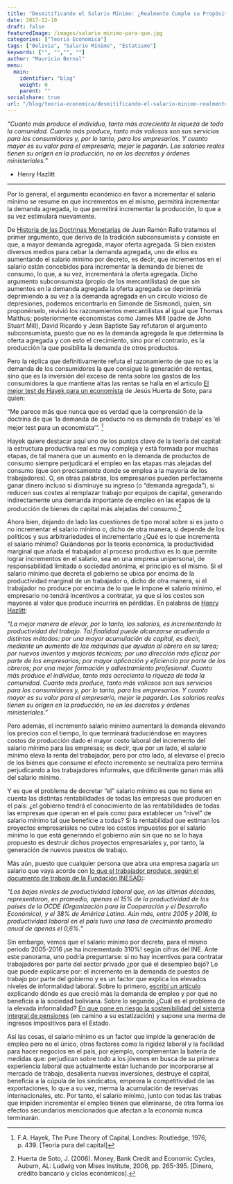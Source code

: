 ```yaml
---
title: "Desmitificando el Salario Mínimo: ¿Realmente Cumple su Propósito?"
date: 2017-12-10
draft: false
featuredImage: /images/salario minimo-para-que.jpg
categories: ["Teoria Economica"]
tags: ["Bolivia", "Salario Mínimo", "Estatismo"]
keywords: ["", "","", ""]
author: "Mauricio Bernal"
menu:
  main:
    identifier: "blog"
    weight: 0 
    parent: ""
socialshare: true
url: "/blog/teoria-economica/desmitificando-el-salario-minimo-realmente-cumple-su-proposito/"
---
```


*"Cuanto más produce el individuo, tanto más acrecienta la riqueza de toda la comunidad. Cuanto más produce, tanto más valiosos son sus servicios para los consumidores y, por lo tanto, para los empresarios. Y cuanto mayor es su valor para el empresario, mejor le pagarán. Los salarios reales tienen su origen en la producción, no en los decretos y órdenes ministeriales."* 

- Henry Hazlitt

---


Por lo general, el argumento económico en favor a incrementar el salario mínimo se resume en que incrementos en el mismo, permitirá incrementar la demanda agregada, lo que permitirá incrementar la producción, lo que a su vez estimulará nuevamente.

De [Historia de las Doctrinas Monetarias](https://archive.org/details/JuanRamnRalloHistoriaDeLasDoctrinasMonetarias/page/n46) de Juan Ramón Rallo tratamos el primer argumento, que deriva de la tradición subconsumista y consiste en que, a mayor demanda agregada, mayor oferta agregada. Si bien existen diversos medios para cebar la demanda agregada, uno de ellos es aumentando el salario mínimo por decreto, es decir, que incrementos en el salario están concebidos para incrementar la demanda de bienes de consumo, lo que, a su vez, incrementará la oferta agregada. Dicho argumento subconsumista (propio de los mercantilistas) de que sin aumentos en la demanda agregada la oferta agregada se deprimiría deprimiendo a su vez a la demanda agregada en un círculo vicioso de depresiones, podemos encontrarlo en Simonde de Sismondi, quien, sin proponérselo, revivió los razonamientos mercantilistas al igual que Thomas Malthus; posteriormente economistas como James Mill (padre de John Stuart Mill), David Ricardo y Jean Baptiste Say refutaron el argumento subconsumista, puesto que no es la demanda agregada la que determina la oferta agregada y con esto el crecimiento, sino por el contrario, es la producción la que posibilita la demanda de otros productos.

Pero la réplica que definitivamente refuta el razonamiento de que no es la demanda de los consumidores la que consigue la generación de rentas, sino que es la inversión del exceso de renta sobre los gastos de los consumidores la que mantiene altas las rentas  se halla en el artículo [El mejor test de Hayek para un economista](https://mises.org/es/wire/el-mejor-test-de-hayek-para-un-buen-economista) de Jesús Huerta de Soto, para quien:

“Me parece más que nunca que es verdad que la comprensión de la doctrina de que ‘la demanda de producto no es demanda de trabajo’ es ‘el mejor test para un economista’”. [^1]

Hayek quiere destacar aquí uno de los puntos clave de la teoría del capital: la estructura productiva real es muy compleja y está formada por muchas etapas, de tal manera que un aumento en la demanda de productos de consumo siempre perjudicará el empleo en las etapas más alejadas del consumo (que son precisamente donde se emplea a la mayoría de los trabajadores). O, en otras palabras, los empresarios pueden perfectamente ganar dinero incluso si disminuye su ingreso (o “demanda agregada”), si reducen sus costes al remplazar trabajo por equipos de capital, generando indirectamente una demanda importante de empleo en las etapas de la producción de bienes de capital más alejadas del consumo.[^2]

Ahora bien, dejando de lado las cuestiones de tipo moral sobre si es justo o no incrementar el salario mínimo o, dicho de otra manera, si depende de los políticos y sus arbitrariedades el incrementarlo ¿Qué es lo que incrementa el salario mínimo? Guiándonos por la teoría económica, la productividad marginal que añada el trabajador al proceso productivo es lo que permite lograr incrementos en el salario, sea en una empresa unipersonal, de responsabilidad limitada o sociedad anónima, el principio es el mismo. Si el salario mínimo que decreta el gobierno se ubica por encima de la productividad marginal de un trabajador o, dicho de otra manera, si el trabajador no produce por encima de lo que le impone el salario mínimo, el empresario no tendrá incentivos a contratar, ya que si los costos son mayores al valor que produce incurrirá en pérdidas. En palabras de [Henry Hazlitt](https://www.liberalismo.org/articulo/161/114/leyes/salario/minimo/):

*"La mejor manera de elevar, por lo tanto, los salarios, es incrementando la productividad del trabajo. Tal finalidad puede alcanzarse acudiendo a distintos métodos: por una mayor acumulación de capital, es decir, mediante un aumento de las máquinas que ayudan al obrero en su tarea; por nuevos inventos y mejoras técnicas; por una dirección más eficaz por parte de los empresarios; por mayor aplicación y eficiencia por parte de los obreros; por una mejor formación y adiestramiento profesional. Cuanto más produce el individuo, tanto más acrecienta la riqueza de toda la comunidad. Cuanto más produce, tanto más valiosos son sus servicios para los consumidores y, por lo tanto, para los empresarios. Y cuanto mayor es su valor para el empresario, mejor le pagarán. Los salarios reales tienen su origen en la producción, no en los decretos y órdenes ministeriales."*

Pero además, el incremento salario mínimo aumentará la demanda elevando los precios con el tiempo, lo que terminará traduciéndose en mayores costos de producción dado el mayor costo laboral del incremento del salario mínimo para las empresas; es decir, que por un lado, el salario mínimo eleva la renta del trabajador, pero por otro lado, al elevarse el precio de los bienes que consume el efecto incremento se neutraliza pero termina perjudicando a los trabajadores informales, que difícilmente ganan más allá del salario mínimo.

Y es que el problema de decretar “el” salario mínimo es que no tiene en cuenta las distintas rentabilidades de todas las empresas que producen en el país: ¿el gobierno tendrá el conocimiento de las rentabilidades de todas las empresas que operan en el país como para establecer un “nivel” de salario mínimo tal que beneficie a todas? Si la rentabilidad que estiman los proyectos empresariales no cubre los costos impuestos por el salario mínimo lo que está generando el gobierno aún sin que no se lo haya propuesto es destruir dichos proyectos empresariales y, por tanto, la generación de nuevos puestos de trabajo.

Más aún, puesto que cualquier persona que abra una empresa pagaría un salario que vaya acorde con [lo que el trabajador produce, según el documento de trabajo de la Fundación INESAD:](https://www.inesad.edu.bo/2018/08/08/boletin-4-el-circulo-vicioso-entre-elevada-informalidad-y-baja-productividad-en-bolivia/):

*"Los bajos niveles de productividad laboral que, en las últimas décadas, representaron, en promedio, apenas el 15% de la productividad de los países de la OCDE (Organización para la Cooperación y el Desarrollo Económico), y el 38% de América Latina. Aún más, entre 2005 y 2016, la productividad laboral en el país tuvo una tasa de crecimiento promedio anual de apenas el 0,6%."*

Sin embargo, vemos que el salario mínimo por decreto, para el mismo periodo 2005-2016 ¡se ha incrementado 310%! según cifras del INE. Ante este panorama, uno podría preguntarse: si no hay incentivos para contratar trabajadores por parte del sector privado ¿por qué el desempleo bajó? Lo que puede explicarse por: el incremento en la demanda de puestos de trabajo por parte del gobierno y es un factor que explica los elevados niveles de informalidad laboral. Sobre lo primero, [escribí un artículo](https://bernalmauricio.com/blog/an%C3%A1lisis-econ%C3%B3mico/recortando-gastos-equilibrando-cuentas-un-llamado-a-la-responsabilidad-fiscal/) explicando dónde es que creció más la demanda de empleo y por qué no beneficia a la sociedad boliviana. Sobre lo segundo ¿Cuál es el problema de la elevada informalidad? [En que pone en riesgo la sostenibilidad del sistema integral de pensiones](https://fundacion-milenio.org/coy-398-jubilacion-costos-fiscales-y-sostenibilidad/) (en camino a su estatización) y supone una merma de ingresos impositivos para el Estado.

Así las cosas, el salario mínimo es un factor que impide la generación de empleo pero no el único, otros factores como la rigidez laboral y la facilidad para hacer negocios en el país, por ejemplo, complementan la batería de medidas que: perjudican sobre todo a los jóvenes en busca de su primera experiencia laboral que actualmente están luchando por incorporarse al mercado de trabajo, desalienta nuevas inversiones, destruye el capital, beneficia a la cúpula de los sindicatos, empeora la competitividad de las exportaciones, lo que a su vez, merma la acumulación de reservas internacionales, etc. Por tanto, el salario mínimo, junto con todas las trabas que impiden incrementar el empleo tienen que eliminarse, de otra forma los efectos secundarios mencionados que afectan a la economía nunca terminarán.


[^1]: F.A. Hayek, The Pure Theory of Capital, Londres: Routledge, 1976, p. 439. [Teoría pura del capital]

[^2]: Huerta de Soto, J. (2006). Money, Bank Credit and Economic Cycles, Auburn, AL: Ludwig von Mises Institute, 2006, pp. 265-395. [Dinero, crédito bancario y ciclos económicos].